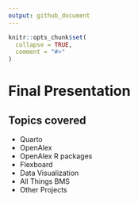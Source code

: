 ```yaml
---
output: github_document
---
```


<!-- README.md is generated from README.Rmd. Please edit that file -->

```r
knitr::opts_chunk$set(
  collapse = TRUE,
  comment = "#>"
)
```


# Final Presentation

## Topics covered

- Quarto 
- OpenAlex
- OpenAlex R packages 
- Flexboard
- Data Visualization 
- All Things BMS
- Other Projects 




